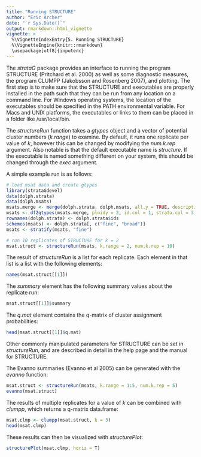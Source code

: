 ```yaml
---
title: "Running STRUCTURE"
author: "Eric Archer"
date: "`r Sys.Date()`"
output: rmarkdown::html_vignette
vignette: >
  %\VignetteIndexEntry{5. Running STRUCTURE}
  %\VignetteEngine{knitr::rmarkdown}
  \usepackage[utf8]{inputenc}
---
```

The _strataG_ package provides an interface to running the program STRUCTURE (Pritchard et al. 2000) as well as some diagnostic measures, the program CLUMPP (Jakobsson and Rosenberg 2007), and plotting. The first step is to make sure that the STRUCTURE and executables are properly installed in the path such that they can be run from any location on a command line. For Windows operating systems, the location of the executables should be specified in the PATH environmental variable. For Macs and UNIX platforms, the executables or links to them can be placed in a folder like /usr/local/bin.

The _structureRun_ function takes a _gtypes_ object and a vector of potential cluster numbers (_k.range_) to examine. By default, it runs one replicate per value of _k_, however this can be changed by modifying the _num.k.rep_ argument. Also notable is that the default executable name is _structure_. If the executable is named something different on your system, this should be changed through the _exec_ argument.

A simple example run is as follows:
```r
# load msat data and create gtypes
library(strataGdevel)
data(dolph.strata)
data(dolph.msats)
msats.merge <- merge(dolph.strata, dolph.msats, all.y = TRUE, description = date())
msats <- df2gtypes(msats.merge, ploidy = 2, id.col = 1, strata.col = 3, loc.col = 5)
rownames(dolph.strata) <- dolph.strata$ids
schemes(msats) <- dolph.strata[, c("fine", "broad")]
msats <- stratify(msats, "fine")

# run 10 replicates of STRUCTURE for k = 2
msat.struct <- structureRun(msats, k.range = 2, num.k.rep = 10)
```

The result of _structureRun_ is a list for each replicate. Each element in that list is a list with the following elements:
```r
names(msat.struct[[1]])
```

The _summary_ element has the following summary values about the replicate run:
```r
msat.struct[[1]]$summary
```

The _q.mat_ element contains the q-matrix of cluster assignment probabilities:
```r
head(msat.struct[[1]]$q.mat)
```

Other commonly manipulated parameters for STRUCTURE can be set in _structureRun_, and are described in detail in the help page and the manual for STRUCTURE.

The Evanno summaries (Evanno et al 2005) can be generated with the _evanno_ function:
```r
msat.struct <- structureRun(msats, k.range = 1:5, num.k.rep = 5)
evanno(msat.struct)
```

The results of multiple replicates for a value of _k_ can be combined with _clumpp_, which returns a q-matrix data.frame:
```r
msat.clmp <- clumpp(msat.struct, k = 3)
head(msat.clmp)
```

These results can then be visualized with _structurePlot_:
```r
structurePlot(msat.clmp, horiz = T)
```